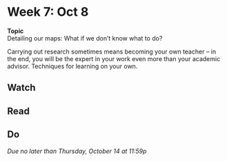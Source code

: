 # Week 7: Oct 8

<div class="boxed" id="center">
**Topic**  
Detailing our maps: What if we don't know what to do?</div>

Carrying out research sometimes means becoming your own teacher -- in the end, you will be the expert in your work even more than your academic advisor. Techniques for learning on your own.

## Watch 

## Read

## Do

_Due no later than Thursday, October 14 at 11:59p_